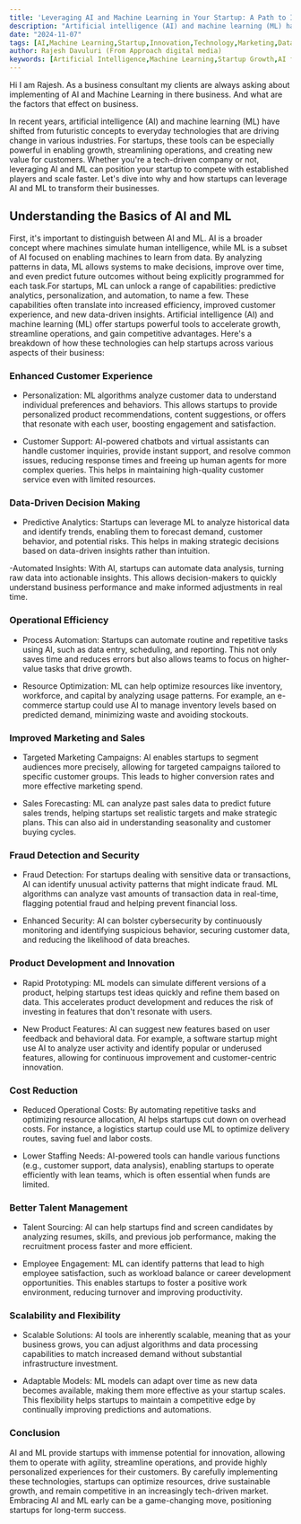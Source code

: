 ```yaml
---
title: 'Leveraging AI and Machine Learning in Your Startup: A Path to Innovation and Growth'
description: "Artificial intelligence (AI) and machine learning (ML) have shifted from futuristic concepts to everyday technologies that are driving change in various industries. For startups, these tools can be especially powerful in enabling growth, streamlining operations, and creating new value for customers. Whether you're a tech-driven company or not, leveraging AI and ML can position your startup to compete with established players and scale faster. Let's dive into why and how startups can leverage AI and ML to transform their businesses."
date: "2024-11-07"
tags: [AI,Machine Learning,Startup,Innovation,Technology,Marketing,Data Science,Security,Product Development]
author: Rajesh Davuluri (From Approach digital media)
keywords: [Artificial Intelligence,Machine Learning,Startup Growth,AI for Startups,ML for Startups,Business Innovation,Predictive Analytics,Automation in Startups,AI in Business,Data-Driven Decision Making,Personalized Customer Experience,AI-Powered Customer Support,Fraud Detection,Marketing Automation,AI,Security Solutions,Operational Efficiency in Startups,Scalable Solutions for Startups,Cost Reduction with AI,Talent Management with AI]
---
```


Hi I am Rajesh. As a business consultant my clients are always asking about implementing of AI and Machine Learning in there business. And what are the factors that effect on business.

In recent years, artificial intelligence (AI) and machine learning (ML) have shifted from futuristic concepts to everyday technologies that are driving change in various industries. For startups, these tools can be especially powerful in enabling growth, streamlining operations, and creating new value for customers. Whether you're a tech-driven company or not, leveraging AI and ML can position your startup to compete with established players and scale faster. Let's dive into why and how startups can leverage AI and ML to transform their businesses.


## Understanding the Basics of AI and ML
First, it's important to distinguish between AI and ML. AI is a broader concept where machines simulate human intelligence, while ML is a subset of AI focused on enabling machines to learn from data. By analyzing patterns in data, ML allows systems to make decisions, improve over time, and even predict future outcomes without being explicitly programmed for each task.For startups, ML can unlock a range of capabilities: predictive analytics, personalization, and automation, to name a few. These capabilities often translate into increased efficiency, improved customer experience, and new data-driven insights.
Artificial intelligence (AI) and machine learning (ML) offer startups powerful tools to accelerate growth, streamline operations, and gain competitive advantages. Here's a breakdown of how these technologies can help startups across various aspects of their business:

### Enhanced Customer Experience
- Personalization: ML algorithms analyze customer data to understand individual preferences and behaviors. This allows startups to provide personalized product recommendations, content suggestions, or offers that resonate with each user, boosting engagement and satisfaction.

- Customer Support: AI-powered chatbots and virtual assistants can handle customer inquiries, provide instant support, and resolve common issues, reducing response times and freeing up human agents for more complex queries. This helps in maintaining high-quality customer service even with limited resources.


### Data-Driven Decision Making
- Predictive Analytics: Startups can leverage ML to analyze historical data and identify trends, enabling them to forecast demand, customer behavior, and potential risks. This helps in making strategic decisions based on data-driven insights rather than intuition.

-Automated Insights: With AI, startups can automate data analysis, turning raw data into actionable insights. This allows decision-makers to quickly understand business performance and make informed adjustments in real time.

### Operational Efficiency
- Process Automation: Startups can automate routine and repetitive tasks using AI, such as data entry, scheduling, and reporting. This not only saves time and reduces errors but also allows teams to focus on higher-value tasks that drive growth.

- Resource Optimization: ML can help optimize resources like inventory, workforce, and capital by analyzing usage patterns. For example, an e-commerce startup could use AI to manage inventory levels based on predicted demand, minimizing waste and avoiding stockouts.

### Improved Marketing and Sales
- Targeted Marketing Campaigns: AI enables startups to segment audiences more precisely, allowing for targeted campaigns tailored to specific customer groups. This leads to higher conversion rates and more effective marketing spend.

- Sales Forecasting: ML can analyze past sales data to predict future sales trends, helping startups set realistic targets and make strategic plans. This can also aid in understanding seasonality and customer buying cycles.

### Fraud Detection and Security
- Fraud Detection: For startups dealing with sensitive data or transactions, AI can identify unusual activity patterns that might indicate fraud. ML algorithms can analyze vast amounts of transaction data in real-time, flagging potential fraud and helping prevent financial loss.

- Enhanced Security: AI can bolster cybersecurity by continuously monitoring and identifying suspicious behavior, securing customer data, and reducing the likelihood of data breaches.


### Product Development and Innovation
- Rapid Prototyping: ML models can simulate different versions of a product, helping startups test ideas quickly and refine them based on data. This accelerates product development and reduces the risk of investing in features that don't resonate with users.

- New Product Features: AI can suggest new features based on user feedback and behavioral data. For example, a software startup might use AI to analyze user activity and identify popular or underused features, allowing for continuous improvement and customer-centric innovation.

### Cost Reduction
- Reduced Operational Costs: By automating repetitive tasks and optimizing resource allocation, AI helps startups cut down on overhead costs. For instance, a logistics startup could use ML to optimize delivery routes, saving fuel and labor costs.

- Lower Staffing Needs: AI-powered tools can handle various functions (e.g., customer support, data analysis), enabling startups to operate efficiently with lean teams, which is often essential when funds are limited.

### Better Talent Management
- Talent Sourcing: AI can help startups find and screen candidates by analyzing resumes, skills, and previous job performance, making the recruitment process faster and more efficient.

- Employee Engagement: ML can identify patterns that lead to high employee satisfaction, such as workload balance or career development opportunities. This enables startups to foster a positive work environment, reducing turnover and improving productivity.

### Scalability and Flexibility
- Scalable Solutions: AI tools are inherently scalable, meaning that as your business grows, you can adjust algorithms and data processing capabilities to match increased demand without substantial infrastructure investment.

- Adaptable Models: ML models can adapt over time as new data becomes available, making them more effective as your startup scales. This flexibility helps startups to maintain a competitive edge by continually improving predictions and automations.

### Conclusion 
AI and ML provide startups with immense potential for innovation, allowing them to operate with agility, streamline operations, and provide highly personalized experiences for their customers. By carefully implementing these technologies, startups can optimize resources, drive sustainable growth, and remain competitive in an increasingly tech-driven market. Embracing AI and ML early can be a game-changing move, positioning startups for long-term success.